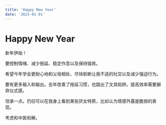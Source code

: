```yaml
---
title: 'Happy New Year'
date: '2023-01-01'
---
```


# Happy New Year

新年伊始！

要控制情绪、减少拖延、稳定作息以及保持锻炼。

希望今年学会更耐心地和父母相处、尽快斩断让我不适的社交以及减少强迫行为。

要有更多输入和输出。去年改善了拖延习惯，也跳出了文具陷阱。提高效率需要摒弃仪式感。

坦承一点。仍旧可以在我身上看到某些厌女特质，比如认为情感外露是脆弱的表现。

考虑和中医和解。
